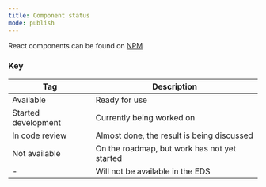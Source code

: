 ```yaml
---
title: Component status
mode: publish
---
```


React components can be found on [NPM](https://www.npmjs.com/package/@equinor/eds-core-react)

<ComponentStatus />


### Key

|Tag|Description|
|---|---|
|Available|Ready for use|
|Started development|Currently being worked on|
|In code review|Almost done, the result is being discussed|
|Not available|On the roadmap, but work has not yet started|
|-|Will not be available in the EDS|


